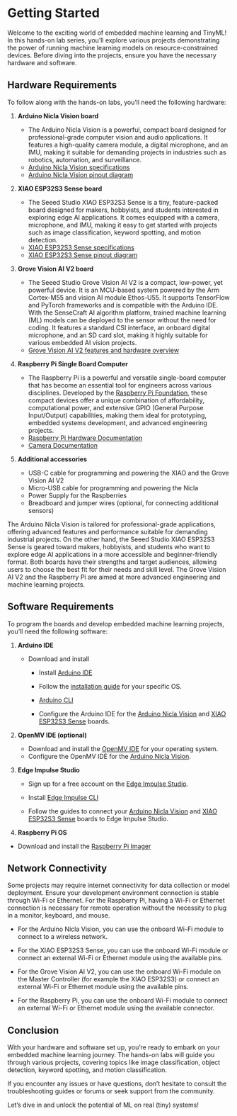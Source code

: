 # Getting Started {.unnumbered}

Welcome to the exciting world of embedded machine learning and TinyML! In this hands-on lab series, you'll explore various projects demonstrating the power of running machine learning models on resource-constrained devices. Before diving into the projects, ensure you have the necessary hardware and software.

## Hardware Requirements

To follow along with the hands-on labs, you'll need the following hardware:

1. **Arduino Nicla Vision board**
   - The Arduino Nicla Vision is a powerful, compact board designed for professional-grade computer vision and audio applications. It features a high-quality camera module, a digital microphone, and an IMU, making it suitable for demanding projects in industries such as robotics, automation, and surveillance.
   - [Arduino Nicla Vision specifications](https://docs.arduino.cc/hardware/nicla-vision)
   - [Arduino Nicla Vision pinout diagram](https://docs.arduino.cc/resources/pinouts/ABX00051-full-pinout.pdf)
2. **XIAO ESP32S3 Sense board**

   - The Seeed Studio XIAO ESP32S3 Sense is a tiny, feature-packed board designed for makers, hobbyists, and students interested in exploring edge AI applications. It comes equipped with a camera, microphone, and IMU, making it easy to get started with projects such as image classification, keyword spotting, and motion detection.
   - [XIAO ESP32S3 Sense specifications](https://wiki.seeedstudio.com/xiao_esp32s3_getting_started/#specification)
   - [XIAO ESP32S3 Sense pinout diagram](https://wiki.seeedstudio.com/xiao_esp32s3_getting_started/#hardware-overview)
3. **Grove Vision AI V2 board**
   - The Seeed Studio Grove Vision AI V2 is a compact, low-power, yet powerful device. It is an MCU-based system powered by the Arm Cortex-M55 and vision AI module Ethos-U55. It supports TensorFlow and PyTorch frameworks and is compatible with the Arduino IDE. With the SenseCraft AI algorithm platform, trained machine learning (ML) models can be deployed to the sensor without the need for coding. It features a standard CSI interface, an onboard digital microphone, and an SD card slot, making it highly suitable for various embedded AI vision projects.
   - [Grove Vision AI V2 features and hardware overview](https://wiki.seeedstudio.com/grove_vision_ai_v2/)
4. **Raspberry Pi Single Board Computer**
   - The Raspberry Pi is a powerful and versatile single-board computer that has become an essential tool for engineers across various disciplines. Developed by the [Raspberry Pi Foundation](https://www.raspberrypi.org/), these compact devices offer a unique combination of affordability, computational power, and extensive GPIO (General Purpose Input/Output) capabilities, making them ideal for prototyping, embedded systems development, and advanced engineering projects.
   - [Raspberry Pi Hardware Documentation](https://www.raspberrypi.com/documentation/computers/raspberry-pi.html)
   - [Camera Documentation](https://www.raspberrypi.com/documentation/accessories/camera.html)
5. **Additional accessories**
   - USB-C cable for programming and powering the XIAO and the Grove Vision AI V2
   - Micro-USB cable for programming and powering the Nicla
   - Power Supply for the Raspberries
   - Breadboard and jumper wires (optional, for connecting additional sensors)

The Arduino Nicla Vision is tailored for professional-grade applications, offering advanced features and performance suitable for demanding industrial projects. On the other hand, the Seeed Studio XIAO ESP32S3 Sense is geared toward makers, hobbyists, and students who want to explore edge AI applications in a more accessible and beginner-friendly format. Both boards have their strengths and target audiences, allowing users to choose the best fit for their needs and skill level. The Grove Vision AI V2 and the Raspberry Pi are aimed at more advanced engineering and machine learning projects.



## Software Requirements

To program the boards and develop embedded machine learning projects, you'll need the following software:

1. **Arduino IDE**
   - Download and install
     - Install [Arduino IDE](https://www.arduino.cc/en/software)
     - Follow the [installation guide](https://docs.arduino.cc/software/ide-v1/tutorials/Windows) for your specific OS.
     - [Arduino CLI](https://arduino.github.io/arduino-cli/1.0/)

     - Configure the Arduino IDE for the [Arduino Nicla Vision](https://docs.arduino.cc/software/ide-v1/tutorials/getting-started/cores/arduino-mbed_nicla) and [XIAO ESP32S3 Sense](https://wiki.seeedstudio.com/xiao_esp32s3_getting_started/#software-setup) boards.
2. **OpenMV IDE (optional)**

   - Download and install the [OpenMV IDE](https://openmv.io/pages/download) for your operating system.
   - Configure the OpenMV IDE for the [Arduino Nicla Vision](https://docs.arduino.cc/tutorials/nicla-vision/getting-started/).
3. **Edge Impulse Studio**
   - Sign up for a free account on the [Edge Impulse Studio](https://studio.edgeimpulse.com/login).

   - Install [Edge Impulse CLI](https://docs.edgeimpulse.com/docs/tools/edge-impulse-cli/cli-installation)

   - Follow the guides to connect your [Arduino Nicla Vision](https://docs.edgeimpulse.com/docs/edge-ai-hardware/mcu/arduino-nicla-vision) and [XIAO ESP32S3 Sense](https://docs.edgeimpulse.com/docs/edge-ai-hardware/mcu/seeed-xiao-esp32s3-sense) boards to Edge Impulse Studio.
4. **Raspberry Pi OS**
 - Download and install the [Raspberry Pi Imager](https://www.raspberrypi.com/software/)

## Network Connectivity

Some projects may require internet connectivity for data collection or model deployment. Ensure your development environment connection is stable through Wi-Fi or Ethernet. For the Raspberry Pi, having a Wi-Fi or Ethernet connection is necessary for remote operation without the necessity to plug in a monitor, keyboard, and mouse.

- For the Arduino Nicla Vision, you can use the onboard Wi-Fi module to connect to a wireless network.

- For the XIAO ESP32S3 Sense, you can use the onboard Wi-Fi module or connect an external Wi-Fi or Ethernet module using the available pins.

- For the Grove Vision AI V2, you can use the onboard Wi-Fi module on the Master Controller (for example the XIAO ESP32S3) or connect an external Wi-Fi or Ethernet module using the available pins.

- For the Raspberry Pi, you can use the onboard Wi-Fi module to connect an external Wi-Fi or Ethernet module using the available connector.

## Conclusion

With your hardware and software set up, you're ready to embark on your embedded machine learning journey. The hands-on labs will guide you through various projects, covering topics like image classification, object detection, keyword spotting, and motion classification.

If you encounter any issues or have questions, don't hesitate to consult the troubleshooting guides or forums or seek support from the community.

Let's dive in and unlock the potential of ML on real (tiny) systems!
